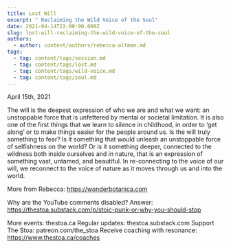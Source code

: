```yaml
---
title: Lost Will
excerpt: " Reclaiming the Wild Voice of the Soul"
date: 2021-04-14T22:00:00.000Z
slug: lost-will-reclaiming-the-wild-voice-of-the-soul
authors:
  - author: content/authors/rebecca-altman.md
tags:
  - tag: content/tags/session.md
  - tag: content/tags/lost.md
  - tag: content/tags/wild-voice.md
  - tag: content/tags/soul.md
---
```


April 15th, 2021

The will is the deepest expression of who we are and what we want: an unstoppable force that is unfettered by mental or societal limitation. It is also one of the first things that we learn to silence in childhood, in order to ‘get along’ or to make things easier for the people around us. Is the will truly something to fear? Is it something that would unleash an unstoppable force of selfishness on the world? Or is it something deeper, connected to the wildness both inside ourselves and in nature, that is an expression of something vast, untamed, and beautiful. In re-connecting to the voice of our will, we reconnect to the voice of nature as it moves through us and into the world. 

More from Rebecca: https://wonderbotanica.com

Why are the YouTube comments disabled? Answer: https://thestoa.substack.com/p/stoic-punk-or-why-you-should-stop

More events: thestoa.ca
Regular updates: thestoa.substack.com
Support The Stoa: patreon.com/the_stoa
Receive coaching with resonance: https://www.thestoa.ca/coaches
